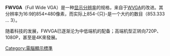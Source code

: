 '''FWVGA'''（Full Wide VGA）是一种[[显示分辨率|显示分辨率]]的规格，来自于[[WVGA|WVGA]]的改进。其分辨率为16:9的854×480像素，而实际上854-{只}-是一个大约的数目（853.333 ... 3）。

随着科技的发展，FWVGA已逐渐沦为中低端机的配备；高端机型正转向720P、1080P，甚至是4K來發展。
{{计算机小作品}}
[[Category:電腦顯示標準|Category:電腦顯示標準]]
